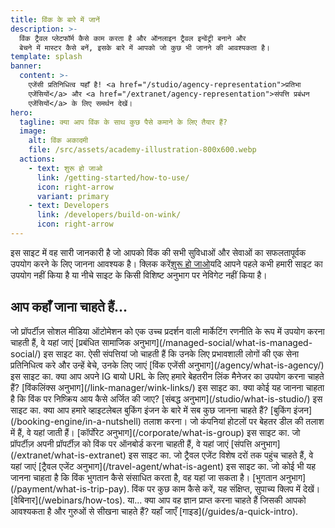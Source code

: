 ```yaml
---
title: विंक के बारे में जानें
description: >-
  विंक ट्रैवल प्लेटफॉर्म कैसे काम करता है और ऑनलाइन ट्रैवल इन्वेंट्री बनाने और
  बेचने में मास्टर कैसे बनें, इसके बारे में आपको जो कुछ भी जानने की आवश्यकता है।
template: splash
banner:
  content: >-
    एजेंसी प्रतिनिधित्व यहाँ है! <a href="/studio/agency-representation">प्रतिभा
    एजेंसियों</a> और <a href="/extranet/agency-representation">संपत्ति प्रबंधन
    एजेंसियों</a> के लिए समर्थन देखें।
hero:
  tagline: क्या आप विंक के साथ कुछ पैसे कमाने के लिए तैयार हैं?
  image:
    alt: विंक अकादमी
    file: /src/assets/academy-illustration-800x600.webp
  actions:
    - text: शुरू हो जाओ
      link: /getting-started/how-to-use/
      icon: right-arrow
      variant: primary
    - text: Developers
      link: /developers/build-on-wink/
      icon: right-arrow
---
```


इस साइट में वह सारी जानकारी है जो आपको विंक की सभी सुविधाओं और सेवाओं का सफलतापूर्वक उपयोग करने के लिए जानना आवश्यक है। क्लिक करें[शुरू हो जाओ](/getting-started/how-to-use)यदि आपने पहले कभी हमारी साइट का उपयोग नहीं किया है या नीचे साइट के किसी विशिष्ट अनुभाग पर नेविगेट नहीं किया है।

## आप कहाँ जाना चाहते हैं...

<CardGrid stagger>
  <Card title="प्रबंधित सामाजिक" icon="seti:info">
    जो प्रॉपर्टीज़ सोशल मीडिया ऑटोमेशन को एक उच्च प्रदर्शन वाली मार्केटिंग रणनीति के रूप में उपयोग करना चाहती हैं, वे यहां जाएं [प्रबंधित सामाजिक अनुभाग](/managed-social/what-is-managed-social/) इस साइट का.
  </Card>

  <Card title="विंक एजेंसी" icon="seti:info">
    ऐसी संपत्तियां जो चाहती हैं कि उनके लिए प्रभावशाली लोगों की एक सेना प्रतिनिधित्व करे और उन्हें बेचे, उनके लिए जाएं [विंक एजेंसी अनुभाग](/agency/what-is-agency/) इस साइट का.
  </Card>

  <Card title="विंकलिंक्स" icon="seti:info">
    क्या आप अपने IG बायो URL के लिए हमारे बेहतरीन लिंक मैनेजर का उपयोग करना चाहते हैं? [विंकलिंक्स अनुभाग](/link-manager/wink-links/) इस साइट का.
  </Card>

  <Card title="सहबद्धों" icon="seti:info">
    क्या कोई यह जानना चाहता है कि विंक पर निष्क्रिय आय कैसे अर्जित की जाए? [संबद्ध अनुभाग](/studio/what-is-studio/) इस साइट का.
  </Card>

  <Card title="बुकिंग इंजन" icon="seti:info">
    क्या आप हमारे व्हाइटलेबल बुकिंग इंजन के बारे में सब कुछ जानना चाहते हैं? [बुकिंग इंजन](/booking-engine/in-a-nutshell) तलाश करना।
  </Card>

  <Card title="निगम" icon="seti:info">
    जो कंपनियां होटलों पर बेहतर डील की तलाश में हैं, वे यहां जाती हैं। [कॉर्पोरेट अनुभाग](/corporate/what-is-group) इस साइट का.
  </Card>

  <Card title="गुण" icon="seti:info">
    जो प्रॉपर्टीज़ अपनी प्रॉपर्टीज़ को विंक पर ऑनबोर्ड करना चाहती हैं, वे यहां जाएं [संपत्ति अनुभाग](/extranet/what-is-extranet) इस साइट का.
  </Card>

  <Card title="यात्रा एजेंट" icon="seti:info">
    जो ट्रैवल एजेंट विशेष दरों तक पहुंच चाहते हैं, वे यहां जाएं [ट्रैवल एजेंट अनुभाग](/travel-agent/what-is-agent) इस साइट का.
  </Card>

  <Card title="भुगतान" icon="seti:info">
    जो कोई भी यह जानना चाहता है कि विंक भुगतान कैसे संसाधित करता है, वह यहां जा सकता है। [भुगतान अनुभाग](/payment/what-is-trip-pay).
  </Card>

  <Card title="वेबिनार" icon="seti:info">
    विंक पर कुछ काम कैसे करें, यह संक्षिप्त, सुपाच्य क्लिप में देखें। [वेबिनार](/webinars/how-tos).
  </Card>

  <Card title="गाइड" icon="seti:info">
    या... क्या आप वह ज्ञान प्राप्त करना चाहते हैं जिसकी आपको आवश्यकता है और गुरुओं से सीखना चाहते हैं? यहाँ जाएँ [गाइड](/guides/a-quick-intro).
  </Card>
</CardGrid>

